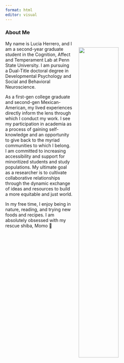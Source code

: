 ```yaml
---
format: html
editor: visual
---
```

### About Me 

![](img/momo.jpg){style="float: right; top: 0px; padding: 20px" fig-align="right" width=50%}


My name is Lucia Herrero, and I am a second-year graduate student in the Cognition, Affect and Temperament Lab at Penn State University. I am pursuing a Dual-Title doctoral degree in Developmental Psychology and Social and Behavioral Neuroscience.


As a first-gen college graduate and second-gen Mexican-American, my lived experiences directly inform the lens through which I conduct my work. I see my participation in academia as a process of gaining self-knowledge and an opportunity to give back to the myriad communities to which I belong. I am committed to increasing accessibility and support for minoritized students and study populations. My ultimate goal as a researcher is to cultivate collaborative relationships through the dynamic exchange of ideas and resources to build a more equitable and just world.  


In my free time, I enjoy being in nature, reading, and trying new foods and recipes. I am absolutely obsessed with my rescue shiba, Momo 🐾







